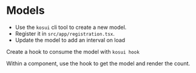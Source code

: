 
# Models

<Meta title="Foundations/1. An Introduction to Models" />

- Use the `kosui` cli tool to create a new model.
- Register it in `src/app/registration.tsx`.
- Update the model to add an interval on load

<Snippet name="counter-model-simple@counter-model.ts" />

Create a hook to consume the model with `kosui hook`

Within a component, use the hook to get the model and render the count.

<Snippet name="CounterExample@counter-example.tsx" />

<Canvas of={CounterExampleStory} sourceState="none" />
